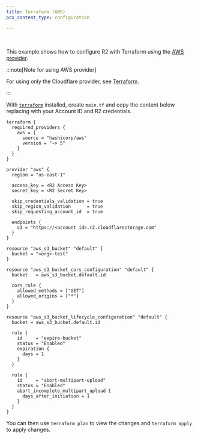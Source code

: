 ```yaml
---
title: Terraform (AWS)
pcx_content_type: configuration

---
```



<Render file="keys" /><br/>

This example shows how to configure R2 with Terraform using the [AWS provider](https://github.com/hashicorp/terraform-provider-aws).

:::note[Note for using AWS provider]


For using only the Cloudflare provider, see [Terraform](/r2/examples/terraform/).


:::

With [`terraform`](https://developer.hashicorp.com/terraform/downloads) installed, create `main.tf` and copy the content below replacing with your Account ID and R2 credentials.

```hcl
terraform {
  required_providers {
    aws = {
      source = "hashicorp/aws"
      version = "~> 5"
    }
  }
}

provider "aws" {
  region = "us-east-1"

  access_key = <R2 Access Key>
  secret_key = <R2 Secret Key>

  skip_credentials_validation = true
  skip_region_validation      = true
  skip_requesting_account_id  = true

  endpoints {
    s3 = "https://<account id>.r2.cloudflarestorage.com"
  }
}

resource "aws_s3_bucket" "default" {
  bucket = "<org>-test"
}

resource "aws_s3_bucket_cors_configuration" "default" {
  bucket   = aws_s3_bucket.default.id

  cors_rule {
    allowed_methods = ["GET"]
    allowed_origins = ["*"]
  }
}

resource "aws_s3_bucket_lifecycle_configuration" "default" {
  bucket = aws_s3_bucket.default.id

  rule {
    id     = "expire-bucket"
    status = "Enabled"
    expiration {
      days = 1
    }
  }

  rule {
    id     = "abort-multipart-upload"
    status = "Enabled"
    abort_incomplete_multipart_upload {
      days_after_initiation = 1
    }
  }
}
```

You can then use `terraform plan` to view the changes and `terraform apply` to apply changes.

